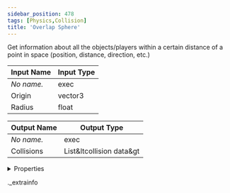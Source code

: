```yaml
---
sidebar_position: 478
tags: [Physics,Collision]
title: 'Overlap Sphere'
---
```


Get information about all the objects/players within a certain distance of a point in space (position, distance, direction, etc.)



<IChip uuid="23ce1dae-7585-43af-92c1-9a72fa5d0101" />

| Input Name | Input Type |
|-----------|-----------|
| *No name.* | exec |
| Origin | vector3 |
| Radius | float |

| Output Name | Output Type |
|-----------|-----------|
| *No name.* | exec |
| Collisions | List&ltcollision data&gt |


<details>
  <summary>Properties</summary>
  <div>
    <div>
    <table>
      <thead>
        <tr>
          <th>Room availability:</th>
          <th>Available everywhere</th>
        </tr>
        <tr>
          <th>Is beta required?</th>
          <th>No</th>
        </tr>
        <tr>
          <th>Is this chip a trolling risk?</th>
          <th>No</th>
        </tr>
        <tr>
          <th>Is this chip a role assignment risk?</th>
          <th>No</th>
        </tr>
        <tr>
          <th>Chip UUID</th>
          <th>23ce1dae-7585-43af-92c1-9a72fa5d0101</th>
        </tr>
      </thead>
    </table>
    </div>
  </div>
</details>

._extrainfo
